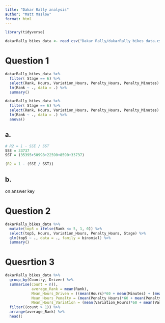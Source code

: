 ```yaml
---
title: "Dakar Rally analysis"
author: "Matt Maslow"
format: html
---
```






```r
library(tidyverse)
```



```r
dakarRally_bikes_data <- read_csv("Dakar Rally/dakarRally_bikes_data.csv")
```


# Question 1

```r
dakarRally_bikes_data %>%
  filter( Stage == 6) %>%
  select(Rank, Hours, Variation_Hours, Penalty_Hours, Penalty_Minutes) %>%
  lm(Rank ~ ., data = .) %>%
  summary()

dakarRally_bikes_data %>%
  filter( Stage == 6) %>%
  select(Rank, Hours, Variation_Hours, Penalty_Hours, Penalty_Minutes) %>%
  lm(Rank ~ ., data = .) %>%
  anova()
```

## a.

```r
# R2 = 1 - SSE / SST
SSE = 33737
SST = (35395+50998+22590+8590+33737)

(R2 = 1 - (SSE / SST))
```

## b.

on answer key




# Question 2

```r
dakarRally_bikes_data %>%
  mutate(top5 = ifelse(Rank <= 5, 1, 0)) %>%
  select(top5, Hours, Variation_Hours, Penalty_Hours, Stage) %>%
  glm(top5 ~ ., data = ., family = binomial) %>%
  summary()
```

# Quesrtion 3 

```r
dakarRally_bikes_data %>%
  group_by(Country, Driver) %>%
  summarise(count = n(),
            average_Rank = mean(Rank),
            Mean_Hours_Driven = ((mean(Hours)*60 + mean(Minutes) + (mean(Seconds)/60)) / 60),
            Mean_Hours_Penalty = (mean(Penalty_Hours)*60 + mean(Penalty_Minutes) + (mean(Penalty_Seconds)/60)) / 60,
            Mean_Hours_Variation = (mean(Variation_Hours)*60 + mean(Variation_Minutes) + (mean(Variation_Seconds)/60)) / 60) %>%
  filter((count > 1)) %>%
  arrange(average_Rank) %>%
  head()
```











